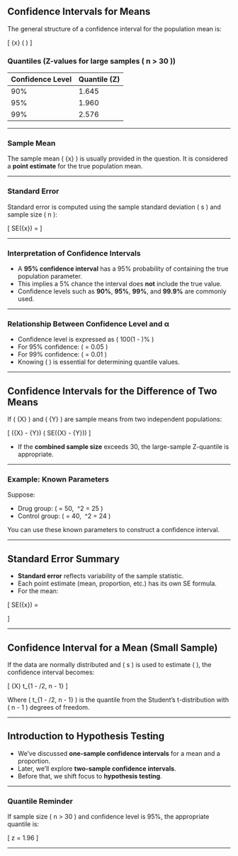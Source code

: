 ## Confidence Intervals for Means

The general structure of a confidence interval for the population mean is:

\[
\bar{x} \pm (\text{Quantile} \times \text{Standard Error})
\]

### Quantiles (Z-values for large samples \( n > 30 \))

| Confidence Level | Quantile (Z) |
|------------------|--------------|
| 90%              | 1.645        |
| 95%              | 1.960        |
| 99%              | 2.576        |

---

### Sample Mean

The sample mean \( \bar{x} \) is usually provided in the question. It is considered a **point estimate** for the true population mean.

---

### Standard Error

Standard error is computed using the sample standard deviation \( s \) and sample size \( n \):

\[
SE(\bar{x}) = \frac{s}{\sqrt{n}}
\]

---

### Interpretation of Confidence Intervals

- A **95% confidence interval** has a 95% probability of containing the true population parameter.
- This implies a 5% chance the interval does **not** include the true value.
- Confidence levels such as **90%**, **95%**, **99%**, and **99.9%** are commonly used.

---

### Relationship Between Confidence Level and α

- Confidence level is expressed as \( 100(1 - \alpha)\% \)
- For 95% confidence: \( \alpha = 0.05 \)
- For 99% confidence: \( \alpha = 0.01 \)
- Knowing \( \alpha \) is essential for determining quantile values.

---

## Confidence Intervals for the Difference of Two Means

If \( \bar{X} \) and \( \bar{Y} \) are sample means from two independent populations:

\[
(\bar{X} - \bar{Y}) \pm \left(\text{Quantile} \times SE(\bar{X} - \bar{Y})\right)
\]

- If the **combined sample size** exceeds 30, the large-sample Z-quantile is appropriate.

---

### Example: Known Parameters

Suppose:

- Drug group: \( \mu = 50, \ \sigma^2 = 25 \)
- Control group: \( \mu = 40, \ \sigma^2 = 24 \)

You can use these known parameters to construct a confidence interval.

---

## Standard Error Summary

- **Standard error** reflects variability of the sample statistic.
- Each point estimate (mean, proportion, etc.) has its own SE formula.
- For the mean:

\[
SE(\bar{x}) = 
\begin{cases}
\frac{\sigma}{\sqrt{n}} & \text{if population } \sigma \text{ known} \\
\frac{s}{\sqrt{n}} & \text{if } \sigma \text{ is estimated}
\end{cases}
\]

---

## Confidence Interval for a Mean (Small Sample)

If the data are normally distributed and \( s \) is used to estimate \( \sigma \), the confidence interval becomes:

\[
\bar{X} \pm t_{1 - \alpha/2, n - 1} \cdot \frac{s}{\sqrt{n}}
\]

Where \( t_{1 - \alpha/2, n - 1} \) is the quantile from the Student's t-distribution with \( n - 1 \) degrees of freedom.

---

## Introduction to Hypothesis Testing

- We've discussed **one-sample confidence intervals** for a mean and a proportion.
- Later, we’ll explore **two-sample confidence intervals**.
- Before that, we shift focus to **hypothesis testing**.

---

### Quantile Reminder

If sample size \( n > 30 \) and confidence level is 95%, the appropriate quantile is:

\[
z = 1.96
\]

---

